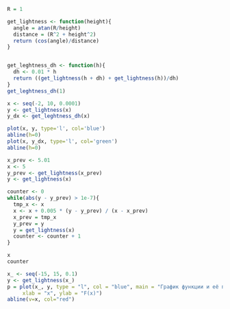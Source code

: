 ```r
R = 1

get_lightness <- function(height){
  angle = atan(R/height)
  distance = (R^2 + height^2)
  return (cos(angle)/distance)
} 


get_leghtness_dh <- function(h){
  dh <- 0.01 * h
  return ((get_lightness(h + dh) + get_lightness(h))/dh)
}
get_leghtness_dh(1)
```

```r
x <- seq(-2, 10, 0.0001)
y <- get_lightness(x)
y_dx <- get_leghtness_dh(x)

plot(x, y, type='l', col='blue')
abline(h=0)
plot(x, y_dx, type='l', col='green')
abline(h=0)
```

```r
x_prev <- 5.01
x <- 5
y_prev <- get_lightness(x_prev) 
y <- get_lightness(x)

counter <- 0
while(abs(y - y_prev) > 1e-7){
  tmp_x <- x
  x <- x + 0.005 * (y - y_prev) / (x - x_prev)
  x_prev = tmp_x 
  y_prev = y
  y = get_lightness(x)
  counter <- counter + 1
}

x
counter

x_ <- seq(-15, 15, 0.1)
y <- get_lightness(x_)
p = plot(x_, y, type = "l", col = "blue", main = "График функции и её производных",
     xlab = "x", ylab = "F(x)")
abline(v=x, col="red")
```